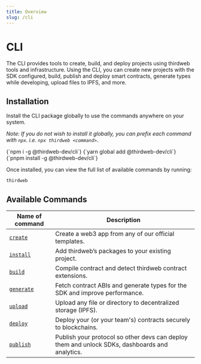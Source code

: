 ```yaml
---
title: Overview
slug: /cli
---
```



# CLI

The CLI provides tools to create, build, and deploy projects using thirdweb tools and infrastructure. Using the CLI, you can
create new projects with the SDK configured, build, publish and deploy smart contracts, generate types while developing, upload files to IPFS, and more.

<OpenSourceInfo
  repoName="CLI"
  repoUrl="https://github.com/thirdweb-dev/js/tree/main/packages/cli"
  isLibrary={false}
/>

## Installation

Install the CLI package globally to use the commands anywhere on your system.

_Note: If you do not wish to install it globally, you can prefix each command with `npx`. i.e. `npx thirdweb <command>`_.

<Tabs>
  <TabItem value="npm" label="npm" default>
    <CodeBlock language="bash">{`npm i -g @thirdweb-dev/cli`}</CodeBlock>
  </TabItem>
  <TabItem value="yarn" label="yarn">
    <CodeBlock language="bash">{`yarn global add @thirdweb-dev/cli`}</CodeBlock>
  </TabItem>
  <TabItem value="pnpm" label="pnpm">
    <CodeBlock language="bash">{`pnpm install -g @thirdweb-dev/cli`}</CodeBlock>
  </TabItem>
</Tabs>

Once installed, you can view the full list of available commands by running:

```bash
thirdweb
```

## Available Commands

| Name of command             | Description                                                                                    |
| --------------------------- | ---------------------------------------------------------------------------------------------- |
| [`create`](/cli/create)     | Create a web3 app from any of our official templates.                                          |
| [`install`](/cli/install)   | Add thirdweb&rsquo;s packages to your existing project.                                        |
| [`build`](/cli/build)       | Compile contract and detect thirdweb contract extensions.                                      |
| [`generate`](/cli/generate) | Fetch contract ABIs and generate types for the SDK and improve performance.                    |
| [`upload`](/cli/upload)     | Upload any file or directory to decentralized storage (IPFS).                                  |
| [`deploy`](/deploy)         | Deploy your (or your team's) contracts securely to blockchains.                                |
| [`publish`](/publish)       | Publish your protocol so other devs can deploy them and unlock SDKs, dashboards and analytics. |
